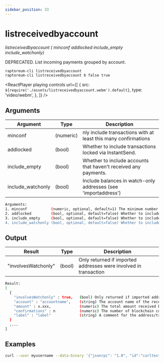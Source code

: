 ```yaml
---
sidebar_position: 33
---
```



# listreceivedbyaccount

_listreceivedbyaccount ( minconf addlocked include_empty include_watchonly)_

DEPRECATED. List incoming payments grouped by account.

```bash
raptoreum-cli listreceivedbyaccount
raptoreum-cli listreceivedbyaccount 6 false true
```

<ReactPlayer
  playing
  controls
  url={[
    {
      src: `${require('./assets/listreceivedbyaccount.webm').default}`,
      type: 'video/webm',
    },
  ]}
/>

## Arguments

| Argument          | Type      | Description                                                     |
| ----------------- | --------- | --------------------------------------------------------------- |
| minconf           | (numeric) | nly include transactions with at least this many confirmations  |
| addlocked         | (bool)    | Whether to include transactions locked via InstantSend.         |
| include_empty     | (bool)    | Whether to include accounts that haven't received any payments. |
| include_watchonly | (bool)    | Include balances in watch-only addresses (see 'importaddress')  |

```bash
Arguments:
1. minconf           (numeric, optional, default=1) The minimum number of confirmations before payments are included.
2. addlocked         (bool, optional, default=false) Whether to include transactions locked via InstantSend.
3. include_empty     (bool, optional, default=false) Whether to include accounts that haven't received any payments.
4. include_watchonly (bool, optional, default=false) Whether to include watch-only addresses (see 'importaddress').

```

## Output

| Result              | Type   | Description                                                      |
| ------------------- | ------ | ---------------------------------------------------------------- |
| "involvesWatchonly" | (bool) | Only returned if imported addresses were involved in transaction |

```bash
Result:
[
  {
    "involvesWatchonly" : true,   (bool) Only returned if imported addresses were involved in transaction
    "account" : "accountname",    (string) The account name of the receiving account
    "amount" : x.xxx,             (numeric) The total amount received by addresses with this account
    "confirmations" : n           (numeric) The number of blockchain confirmations of the most recent transaction included
    "label" : "label"             (string) A comment for the address/transaction, if any
  }
  ,...
]
```

## Examples

```bash
curl --user myusername --data-binary '{"jsonrpc": "1.0", "id":"curltest", "method": "listreceivedbyaccount", "params": [6, false, true, true] }' -H 'content-type: text/plain;' http://127.0.0.1:9998/
```
